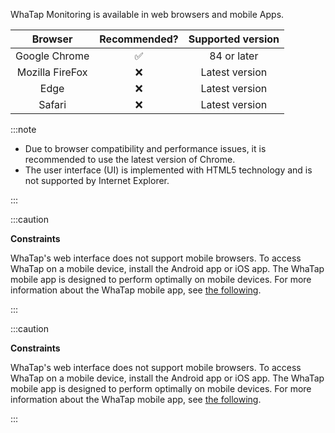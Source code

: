 WhaTap Monitoring is available in web browsers and mobile Apps.

<div class='c3-3'>

|     Browser     |           Recommended?          | Supported version |
| :-------------: | :-----------------------------: | :---------------: |
|  Google Chrome  | <span class='emoji-ok'>✅</span> |    84 or later    |
| Mozilla FireFox | <span class='emoji-no'>❌</span> |   Latest version  |
|       Edge      | <span class='emoji-no'>❌</span> |   Latest version  |
|      Safari     | <span class='emoji-no'>❌</span> |   Latest version  |

</div>

:::note

- Due to browser compatibility and performance issues, it is recommended to use the latest version of Chrome.
- The user interface (UI) is implemented with HTML5 technology and is not supported by Internet Explorer.

:::

<Xclude product="support-env">

:::caution

**Constraints**

WhaTap's web interface does not support mobile browsers. To access WhaTap on a mobile device, install the Android app or iOS app. The WhaTap mobile app is designed to perform optimally on mobile devices. For more information about the WhaTap mobile app, see [the following](../mobile-app).

:::

</Xclude>

<InDoc product="support-env">

:::caution

**Constraints**

WhaTap's web interface does not support mobile browsers. To access WhaTap on a mobile device, install the Android app or iOS app. The WhaTap mobile app is designed to perform optimally on mobile devices. For more information about the WhaTap mobile app, see [the following](mobile-app).

:::

</InDoc>
